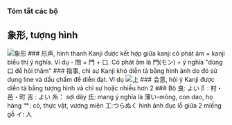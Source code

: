 
### Tóm tắt các bộ

## 象形, tượng hình
<Image src={shoukei} alt="象形" />
### 形声, hình thanh
Kanji được kết hợp giữa kanji có phát âm + kanji biểu thị ý nghĩa. Ví dụ
- 問 = 門 + 口. Có phát âm là 門(モン) + ý nghĩa "dùng 口 để hỏi thăm"
### 指事, chỉ sự
Kanji khó diễn tả bằng hình ảnh do đó sử dụng line và dấu chấm để diễn đạt. Ví dụ 
<Image src={ue} alt="上" />
### 会意, hội ý
Kanji được diễn tả bằng tượng hình và chỉ sự hoặc nhiều hơn 2
### Bộ
良: よい   
阝: 村・邑・町   
吉 : よい   
糸： sợi dây   
氏: mang ý nghĩa là 薄い-mỏng, con dao, họ hàng   
艹: cỏ, thực vật, vương miện   
工:つらぬく hình ảnh đục lỗ giữa 2 miếng gỗ   
イ: 人